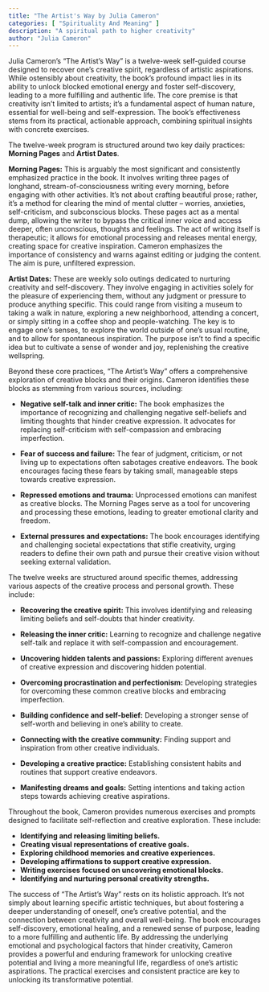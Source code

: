 ```yaml
---
title: "The Artist's Way by Julia Cameron"
categories: [ "Spirituality And Meaning" ]
description: "A spiritual path to higher creativity"
author: "Julia Cameron"
---
```

Julia Cameron's "The Artist's Way" is a twelve-week self-guided course designed to recover one's creative spirit, regardless of artistic aspirations. While ostensibly about creativity, the book's profound impact lies in its ability to unlock blocked emotional energy and foster self-discovery, leading to a more fulfilling and authentic life.  The core premise is that creativity isn't limited to artists; it's a fundamental aspect of human nature, essential for well-being and self-expression.  The book's effectiveness stems from its practical, actionable approach, combining spiritual insights with concrete exercises.

The twelve-week program is structured around two key daily practices: **Morning Pages** and **Artist Dates**.

**Morning Pages:** This is arguably the most significant and consistently emphasized practice in the book. It involves writing three pages of longhand, stream-of-consciousness writing every morning, before engaging with other activities. It’s not about crafting beautiful prose; rather, it's a method for clearing the mind of mental clutter – worries, anxieties, self-criticism, and subconscious blocks.  These pages act as a mental dump, allowing the writer to bypass the critical inner voice and access deeper, often unconscious, thoughts and feelings.  The act of writing itself is therapeutic; it allows for emotional processing and releases mental energy, creating space for creative inspiration.  Cameron emphasizes the importance of consistency and warns against editing or judging the content. The aim is pure, unfiltered expression.

**Artist Dates:**  These are weekly solo outings dedicated to nurturing creativity and self-discovery.  They involve engaging in activities solely for the pleasure of experiencing them, without any judgment or pressure to produce anything specific. This could range from visiting a museum to taking a walk in nature, exploring a new neighborhood, attending a concert, or simply sitting in a coffee shop and people-watching. The key is to engage one's senses, to explore the world outside of one's usual routine, and to allow for spontaneous inspiration. The purpose isn't to find a specific idea but to cultivate a sense of wonder and joy, replenishing the creative wellspring.

Beyond these core practices, "The Artist's Way" offers a comprehensive exploration of creative blocks and their origins.  Cameron identifies these blocks as stemming from various sources, including:

* **Negative self-talk and inner critic:**  The book emphasizes the importance of recognizing and challenging negative self-beliefs and limiting thoughts that hinder creative expression.  It advocates for replacing self-criticism with self-compassion and embracing imperfection.

* **Fear of success and failure:** The fear of judgment, criticism, or not living up to expectations often sabotages creative endeavors.  The book encourages facing these fears by taking small, manageable steps towards creative expression.

* **Repressed emotions and trauma:**  Unprocessed emotions can manifest as creative blocks.  The Morning Pages serve as a tool for uncovering and processing these emotions, leading to greater emotional clarity and freedom.

* **External pressures and expectations:** The book encourages identifying and challenging societal expectations that stifle creativity, urging readers to define their own path and pursue their creative vision without seeking external validation.

The twelve weeks are structured around specific themes, addressing various aspects of the creative process and personal growth.  These include:

* **Recovering the creative spirit:**  This involves identifying and releasing limiting beliefs and self-doubts that hinder creativity.

* **Releasing the inner critic:**  Learning to recognize and challenge negative self-talk and replace it with self-compassion and encouragement.

* **Uncovering hidden talents and passions:**  Exploring different avenues of creative expression and discovering hidden potential.

* **Overcoming procrastination and perfectionism:**  Developing strategies for overcoming these common creative blocks and embracing imperfection.

* **Building confidence and self-belief:**  Developing a stronger sense of self-worth and believing in one's ability to create.

* **Connecting with the creative community:**  Finding support and inspiration from other creative individuals.

* **Developing a creative practice:**  Establishing consistent habits and routines that support creative endeavors.

* **Manifesting dreams and goals:**  Setting intentions and taking action steps towards achieving creative aspirations.


Throughout the book, Cameron provides numerous exercises and prompts designed to facilitate self-reflection and creative exploration.  These include:

* **Identifying and releasing limiting beliefs.**
* **Creating visual representations of creative goals.**
* **Exploring childhood memories and creative experiences.**
* **Developing affirmations to support creative expression.**
* **Writing exercises focused on uncovering emotional blocks.**
* **Identifying and nurturing personal creativity strengths.**

The success of "The Artist's Way" rests on its holistic approach.  It's not simply about learning specific artistic techniques, but about fostering a deeper understanding of oneself, one's creative potential, and the connection between creativity and overall well-being.  The book encourages self-discovery, emotional healing, and a renewed sense of purpose, leading to a more fulfilling and authentic life.  By addressing the underlying emotional and psychological factors that hinder creativity, Cameron provides a powerful and enduring framework for unlocking creative potential and living a more meaningful life, regardless of one’s artistic aspirations.  The practical exercises and consistent practice are key to unlocking its transformative potential.

